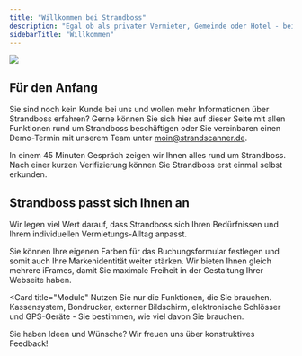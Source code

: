 ```yaml
---
title: "Willkommen bei Strandboss"
description: "Egal ob als privater Vermieter, Gemeinde oder Hotel - bei uns finden Sie die passende Lösung."
sidebarTitle: "Willkommen"
---
```


![](/doc-header.svg)

## Für den Anfang

Sie sind noch kein Kunde bei uns und wollen mehr Informationen über Strandboss erfahren? Gerne können Sie sich hier auf dieser Seite mit allen Funktionen rund um Strandboss beschäftigen oder Sie vereinbaren einen Demo-Termin mit unserem Team unter [moin@strandscanner.de](mailto:moin@strandscanner.de).

<CardGroup cols={2}>
  <Card title="Demo-Termin vereinbaren" icon="phone" href="https://mintlify.com/docs/quickstart">
    In einem 45 Minuten Gespräch zeigen wir Ihnen alles rund um Strandboss.
  </Card>

  <Card title="Demo-Zugang beantragen" icon="door-open" href="https://mintlify.com/docs/development">
    Nach einer kurzen Verifizierung können Sie Strandboss erst einmal selbst erkunden.
  </Card>
</CardGroup>

## Strandboss passt sich Ihnen an

Wir legen viel Wert darauf, dass Strandboss sich Ihren Bedürfnissen und Ihrem individuellen Vermietungs-Alltag anpasst.

<CardGroup cols={2}>
  <Card title="Farben anpassen" icon="palette" href="https://mintlify.com/docs/settings/global">
    Sie können Ihre eigenen Farben für das Buchungsformular festlegen und somit auch Ihre Markenidentität weiter stärken. 
  </Card>

  <Card title="iFrames" icon="screwdriver-wrench" href="https://mintlify.com/docs/content/components/accordions">
    Wir bieten Ihnen gleich mehrere iFrames, damit Sie maximale Freiheit in der Gestaltung Ihrer Webseite haben.
  </Card>

  <Card title="Module"
    Nutzen Sie nur die Funktionen, die Sie brauchen. Kassensystem, Bondrucker, externer Bildschirm, elektronische Schlösser und GPS-Geräte - Sie bestimmen, wie viel davon Sie brauchen.
  </Card>

  <Card title="Ihre Wünsche" icon="stars" href="https://mintlify.com/customers">
    Sie haben Ideen und Wünsche? Wir freuen uns über konstruktives Feedback!
  </Card>
</CardGroup>